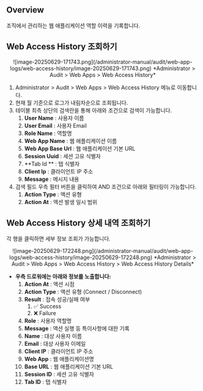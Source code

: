 ## Overview

조직에서 관리하는 웹 애플리케이션 역할 이력을 기록합니다.

## Web Access History 조회하기

<p align="center">
![image-20250629-171743.png](/administrator-manual/audit/web-app-logs/web-access-history/image-20250629-171743.png)
*Administrator &gt; Audit &gt; Web Apps &gt; Web Access History*
</p>

1. Administrator &gt; Audit &gt; Web Apps &gt; Web Access History 메뉴로 이동합니다.
2. 현재 월 기준으로 로그가 내림차순으로 조회됩니다.
3. 테이블 최측 상단의 검색란을 통해 아래와 조건으로 검색이 가능합니다.
    1.  **User Name**  : 사용자 이름
    2.  **User Email**  : 사용자 Email
    3.  **Role Name**  : 역할명
    4.  **Web App Name**  : 웹 애플리케이션 이름
    5.  **Web App Base Url**  : 웹 애플리케이션 기본 URL
    6.  **Session Uuid**  : 세션 고유 식별자
    7.  **Tab Id ** : 탭 식별자
    8.  **Client Ip**  : 클라이언트 IP 주소
    9.  **Message**  : 메시지 내용
4. 검색 필드 우측 필터 버튼을 클릭하여 AND 조건으로 아래와 필터링이 가능합니다.
    1.  **Action Type**  : 액션 유형 
    2.  **Action At**  : 액션 발생 일시 범위

## Web Access History 상세 내역 조회하기

각 행을 클릭하면 세부 정보 조회가 가능합니다.
<p align="center">
![image-20250629-172248.png](/administrator-manual/audit/web-app-logs/web-access-history/image-20250629-172248.png)
*Administrator &gt; Audit &gt; Web Apps &gt; Web Access History &gt; Web Access History Details*
</p>

*  **우측 드로워에는 아래와 정보를 노출합니다:** 
    1.  **Action At**  : 액션 시점
    2.  **Action Type**  : 액션 유형 (Connect / Disconnect)
    3.  **Result**  : 접속 성공/실패 여부
        1. ✅ Success
        2. ❌ Failure
    4.  **Role**  : 사용자 역할명
    5.  **Message**  : 액션 실행 등 특이사항에 대한 기록
    6.  **Name**  : 대상 사용자 이름
    7.  **Email**  : 대상 사용자 이메일
    8.  **Client IP**  : 클라이언트 IP 주소
    9.  **Web App**  : 웹 애플리케이션명
    10.  **Base URL**  : 웹 애플리케이션 기본 URL
    11.  **Session ID**  : 세션 고유 식별자
    12.  **Tab ID**  : 탭 식별자
